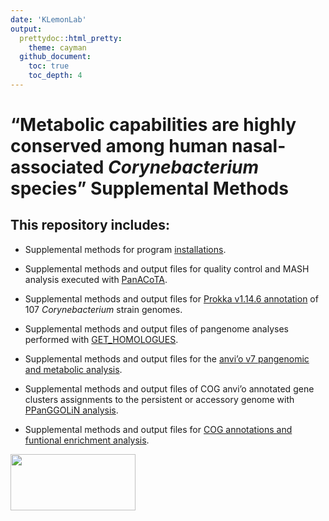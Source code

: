 ```yaml
---
date: 'KLemonLab'
output:
  prettydoc::html_pretty:
    theme: cayman
  github_document:
    toc: true
    toc_depth: 4
---
```


# "Metabolic capabilities are highly conserved among human nasal-associated *Corynebacterium* species" Supplemental Methods

## This repository includes:

-   Supplemental methods for program [installations](SupplementalMethods_Installations.html). 

-   Supplemental methods and output files for quality control and MASH analysis executed with [PanACoTA](SupplementalMethods_GENOMES.html).

-   Supplemental methods and output files for [Prokka v1.14.6 annotation](SupplementalMethods_Annotations.html) of 107 *Corynebacterium* strain genomes.

-   Supplemental methods and output files of pangenome analyses performed with [GET_HOMOLOGUES](SupplementalMethods_GET_HOMOLOGUES.html).

-   Supplemental methods and output files for the [anvi'o v7 pangenomic and metabolic analysis](SupplementalMethods_Anvio.html).

-   Supplemental methods and output files of COG anvi'o annotated gene clusters assignments to the persistent or accessory genome with [PPanGGOLiN analysis](SupplementalMethods_PPanGGOLiN.html).

-   Supplemental methods and output files for [COG annotations and funtional enrichment analysis](SupplementalMethods_COGS.html).


<img src="images/Department-of-Molecular-Virology-&amp;-Microbiologyy-Horz-GRAY.png" align="left" width="200" height="90"/>

